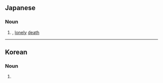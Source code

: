 ==Japanese==
{{wikipedia|lang=ja}}
{{ja-kanjitab|こ|どく|し|yomi=on}}

===Noun===
{{ja-noun|こどくし}}

# {{w|Kodokushi}}, [[lonely]] [[death]]

----

==Korean==
{{ko-hanjatab|}}

===Noun===
{{ko-noun|hj|hangeul=고독사}}

# {{hanja form of|고독사|{{w|Kodokushi}}, [[lonely]] [[death]]}}